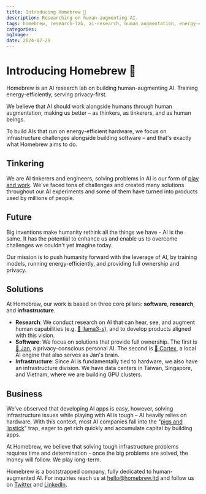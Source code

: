 ```yaml
---
title: Introducing Homebrew 🖖
description: Researching on human-augmenting AI.
tags: homebrew, research-lab, ai-research, human augmentation, energy-efficiency, 
categories:
ogImage:
date: 2024-07-29
---
```



<BlogBackButton />

# Introducing Homebrew 🖖

Homebrew is an AI research lab on building human-augmenting AI. Training energy-efficiently, serving privacy-first. 

We believe that AI should work alongside humans through human augmentation, making us better – as thinkers, as tinkerers, and as human beings. 

To build AIs that run on energy-efficient hardware, we focus on infrastructure challenges alongside building software – and that's exactly what Homebrew aims to do.

## Tinkering

We are AI tinkerers and engineers, solving problems in AI is our form of [play and work](https://en.wikipedia.org/wiki/Work_as_play). We've faced tons of challenges and created many solutions throughout our AI experiments and some of them have turned into products used by millions of people. 

## Future

Big inventions make humanity rethink all the things we have - AI is the same. It has the potential to enhance us and enable us to overcome challenges we couldn't yet imagine today. 

Our mission is to push humanity forward with the leverage of AI, by training models, running energy-efficiently, and providing full ownership and privacy.

## Solutions

At Homebrew, our work is based on three core pillars: **software**, **research**, and **infrastructure**.

- **Research**: We conduct research on AI that can hear, see, and augment human capabilities (e.g. [🦄 llama3-s](https://github.com/homebrewltd/llama3-s)), and to develop products aligned with this vision.
- **Software**: We focus on solutions that provide full ownership. The first is [👋 Jan](https://jan.ai/), a privacy-conscious personal AI. The second is [🤖 Cortex](https://cortex.so/), a local AI engine that also serves as Jan's brain.
- **Infrastructure**: Since AI is fundamentally tied to hardware, we also have an infrastructure division. We have data centers in Taiwan, Singapore, and Vietnam, where we are building GPU clusters.

## Business

We’ve observed that developing AI apps is easy, however, solving infrastructure issues while playing with AI is tough – AI heavily relies on hardware. With this context, most AI companies fall into the "[pigs and lipstick](https://en.wikipedia.org/wiki/Lipstick_on_a_pig)" trap, eager to get rich quickly and accumulate capital by building apps. 

At Homebrew, we believe that solving tough infrastructure problems requires time and determination - once the big problems are solved, the money will follow. We play long-term.

Homebrew is a bootstrapped company, fully dedicated to human-augmented AI. For inquiries reach us at hello@homebrew.ltd and follow us on [Twitter](https://x.com/homebrewltd) and [LinkedIn](https://www.linkedin.com/company/janframework/).
